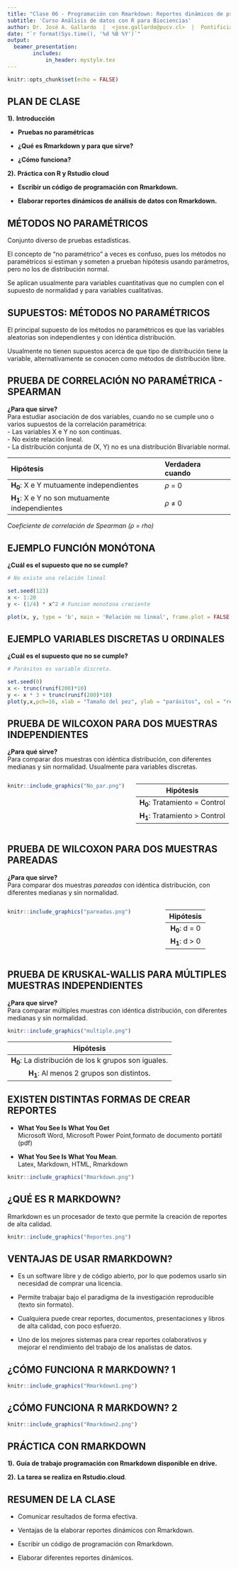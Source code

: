```yaml
---
title: "Clase 06 - Programación con Rmarkdown: Reportes dinámicos de pruebas no paramétricas."
subtitle: 'Curso Análisis de datos con R para Biociencias'
author: Dr. José A. Gallardo  |  <jose.gallardo@pucv.cl>  |  Pontificia Universidad  
date: "`r format(Sys.time(), '%d %B %Y')`"
output: 
  beamer_presentation:
        includes:
            in_header: mystyle.tex
---
```


```r
knitr::opts_chunk$set(echo = FALSE)
```

## **PLAN DE CLASE**

**1).** **Introducción**

- **Pruebas no paramétricas**

- **¿Qué es Rmarkdown y para que sirve?**

- **¿Cómo funciona?**


**2).** **Práctica con R y Rstudio cloud**

- **Escribir un código de programación con Rmarkdown.**

- **Elaborar reportes dinámicos de análisis de datos con Rmarkdown.**

## MÉTODOS NO PARAMÉTRICOS

Conjunto diverso de pruebas estadísticas.

El concepto de “no paramétrico” a veces es confuso, pues los métodos no paramétricos si estiman y someten a prueban hipótesis usando parámetros, pero no los de distribución normal.

Se aplican usualmente para variables cuantitativas que no cumplen con el supuesto de normalidad y para variables cualitativas.

## SUPUESTOS: MÉTODOS NO PARAMÉTRICOS

El principal supuesto de los métodos no paramétricos es que las variables aleatorias son independientes y con idéntica distribución.

Usualmente no tienen supuestos acerca de que tipo de distribución tiene la variable, alternativamente se conocen como métodos de distribución libre.

## PRUEBA DE CORRELACIÓN NO PARAMÉTRICA - SPEARMAN

**¿Para que sirve?**    
Para estudiar asociación de dos variables, cuando no se cumple uno o varios supuestos de la correlación paramétrica:    
- Las variables X e Y no son continuas.  
- No existe relación lineal.  
- La distribución conjunta de (X, Y) no es una distribución Bivariable normal.  

|  **Hipótesis** | **Verdadera cuando**| 
|:-------------|:------------------|
| **H~0~**: X e Y mutuamente independientes | $\rho$ = 0|
| **H~1~**: X e Y no son mutuamente independientes | $\rho$ $\ne$ 0|

*Coeficiente de correlación de Spearman ($\rho$ = rho)*

## EJEMPLO FUNCIÓN MONÓTONA

**¿Cuál es el supuesto que no se cumple?**  

```r
# No existe una relación lineal

set.seed(123)
x <- 1:20
y <- (1/4) * x^2 # Funcion monotona creciente

plot(x, y, type = 'b', main = 'Relación no lineal', frame.plot = FALSE, col = "dark red", lwd=2, font=2, cex.axis = 1.5)
```

## EJEMPLO VARIABLES DISCRETAS U ORDINALES

**¿Cuál es el supuesto que no se cumple?**  

```r
# Parásitos es variable discreta.

set.seed(0)
x <- trunc(runif(200)*10)
y <- x * 3 + trunc(runif(200)*10)
plot(y,x,pch=16, xlab = "Tamaño del pez", ylab = "parásitos", col = "red")
```

## PRUEBA DE WILCOXON PARA DOS MUESTRAS INDEPENDIENTES

**¿Para qué sirve?**   
Para comparar dos muestras con idéntica distribución, con diferentes medianas y sin normalidad.
Usualmente para variables discretas.

::: columns

:::: column

```r
knitr::include_graphics("No_par.png")
```

::::

:::: column

|  **Hipótesis** |
|:-------------:|
| **H~0~**: Tratamiento = Control |
| **H~1~**: Tratamiento > Control | 

::::

:::

## PRUEBA DE WILCOXON PARA DOS MUESTRAS PAREADAS

**¿Para que sirve?**   
Para comparar dos muestras *pareadas* con idéntica distribución, con diferentes medianas y sin normalidad.

::: columns

:::: column
```r
knitr::include_graphics("pareadas.png")
```

::::

:::: column

|  **Hipótesis** |
|:-------------:|
| **H~0~**: d = 0 |
| **H~1~**: d > 0 | 

::::

:::

## PRUEBA DE KRUSKAL-WALLIS PARA MÚLTIPLES MUESTRAS INDEPENDIENTES

**¿Para que sirve?**   
Para comparar múltiples muestras con idéntica distribución, con diferentes medianas y sin normalidad.

```r
knitr::include_graphics("multiple.png")
```

|  **Hipótesis** |
|:-------------:|
| **H~0~**: La distribución de los k grupos son iguales. |
| **H~1~**: Al menos 2 grupos son distintos. | 


## **EXISTEN DISTINTAS FORMAS DE CREAR REPORTES**

- **What You See Is What You Get**  
Microsoft Word, Microsoft Power Point,formato de documento portátil (pdf)

- **What You See Is What You Mean**.  
Latex, Markdown, HTML, Rmarkdown


```r
knitr::include_graphics("Rmarkdown.png")
```

## **¿QUÉ ES R MARKDOWN?**

Rmarkdown es un procesador de texto que permite la creación de reportes de alta calidad. 

```r
knitr::include_graphics("Reportes.png")
```

## **VENTAJAS DE USAR RMARKDOWN?**

- Es un software libre y de código abierto, por lo que podemos usarlo sin necesidad de comprar una licencia.

- Permite trabajar bajo el paradigma de la investigación reproducible (texto sin formato).

- Cualquiera puede crear reportes, documentos, presentaciones y libros de alta calidad, con poco esfuerzo.

- Uno de los mejores sistemas para crear reportes colaborativos y mejorar el rendimiento del trabajo de los analistas de datos. 

## **¿CÓMO FUNCIONA R MARKDOWN? 1 **

```r
knitr::include_graphics("Rmarkdown1.png")
```


## **¿CÓMO FUNCIONA R MARKDOWN? 2**

```r
knitr::include_graphics("Rmarkdown2.png")
```


## **PRÁCTICA CON RMARKDOWN**

**1).** **Guía de trabajo programación con Rmarkdown disponible en drive.**   

**2).** **La tarea se realiza en Rstudio.cloud**.   


##  **RESUMEN DE LA CLASE**

- Comunicar resultados de forma efectiva.

- Ventajas de la elaborar reportes dinámicos con Rmarkdown.

- Escribir un código de programación con Rmarkdown.

- Elaborar diferentes reportes dinámicos.

